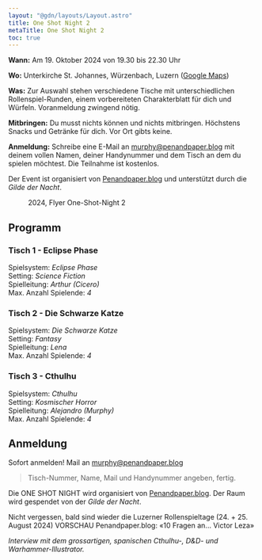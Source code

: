 ```yaml
---
layout: "@gdn/layouts/Layout.astro"
title: One Shot Night 2
metaTitle: One Shot Night 2
toc: true
---
```



<ImageText >

<ImageTextLeft>

**Wann:** Am 19. Oktober 2024 von 19.30 bis 22.30 Uhr

**Wo:** Unterkirche St. Johannes, Würzenbach, Luzern ([Google Maps](https://maps.app.goo.gl/PQSFif88uhxU5osC8))

**Was:** Zur Auswahl stehen verschiedene Tische mit unterschiedlichen Rollenspiel-Runden, einem vorbereiteten Charakterblatt für dich und Würfeln. Voranmeldung zwingend nötig.

**Mitbringen:** Du musst nichts können und nichts mitbringen. Höchstens Snacks und Getränke für dich. Vor Ort gibts keine.

**Anmeldung:** Schreibe eine E-Mail an [murphy@penandpaper.blog](mailto:murphy@penandpaper.blog) mit deinem vollen Namen, deiner Handynummer und dem Tisch an dem du spielen möchtest. Die Teilnahme ist kostenlos.

Der Event ist organisiert von [Penandpaper.blog](https://penandpaper.blog) und unterstützt durch die _Gilde der Nacht_.

</ImageTextLeft>

<ImageTextRight>

<figure aria-labelledby="caption-flyer">
  <Picture src={flyer} formats={['avif', 'webp', 'jpg']} alt="2024, Flyer One-Shot-Night 2" />
  <figcaption id="caption-flyer">2024, Flyer One-Shot-Night 2</figcaption>
</figure>

</ImageTextRight>

</ImageText>


## Programm

### Tisch 1 - Eclipse Phase

Spielsystem: _Eclipse Phase_ \
Setting: _Science Fiction_ \
Spielleitung: _Arthur (Cicero)_ \
Max. Anzahl Spielende: _4_

### Tisch 2 - Die Schwarze Katze

Spielsystem: _Die Schwarze Katze_ \
Setting: _Fantasy_ \
Spielleitung: _Lena_ \
Max. Anzahl Spielende: _4_

### Tisch 3 - Cthulhu

Spielsystem: _Cthulhu_ \
Setting: _Kosmischer Horror_ \
Spielleitung: _Alejandro (Murphy)_ \
Max. Anzahl Spielende: _4_

## Anmeldung

Sofort anmelden! Mail an [murphy@penandpaper.blog](mailto:murphy@penandpaper.blog)

> Tisch-Nummer, Name, Mail und Handynummer angeben, fertig.

Die ONE SHOT NIGHT wird organisiert von [Penandpaper.blog](https://penandpaper.blog). Der Raum wird gespendet von der _Gilde der Nacht_.

<Box type="success" link="https://rollenspieltage.ch/" linkLabel="Luzerner Rollenspieltage 2024">
  Nicht vergessen, bald sind wieder die Luzerner Rollenspieltage (24. + 25. August 2024)
</Box>

<Box type="gray" link="https://penandpaper.blog/victor-leza/" linkLabel="zum Interview">
  VORSCHAU Penandpaper.blog: «10 Fragen an... Victor Leza»

  _Interview mit dem grossartigen, spanischen Cthulhu-, D&D- und Warhammer-Illustrator._
</Box>
